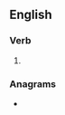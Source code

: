 ==English==

===Verb===
{{head|en|verb form}}

# {{en-past of|meld}}

===Anagrams===
* {{anagrams|en|a=ddeelm|meddle}}